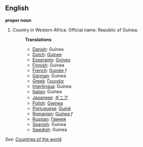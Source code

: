==English==

'''proper noun'''

# Country in Western Africa. Official name: Republic of Guinea.
#:'''Translations'''
#:*[[Danish]]: Guinea
#:*[[Dutch]]: [[Guinee]]
#:*[[Esperanto]]: [[Gvineo]]
#:*[[Finnish]]: Guinea
#:*[[French]]: [[Guinée]] ''f''
#:*[[German]]: Guinea
#:*[[Greek]]: [[Γουινέα]]
#:*[[Interlingua]]: Guinea
#:*[[Italian]]: Guinea
#:*[[Japanese]]: [[ギニア]]
#:*[[Polish]]: [[Gwinea]]
#:*[[Portuguese]]: [[Guiné]]
#:*[[Romanian]]: [[Guinea]] ''f''
#:*[[Russian]]: [[Гвинея]]
#:*[[Spanish]]: Guinea
#:*[[Swedish]]: Guinea

''See'': [[Countries of the world]]